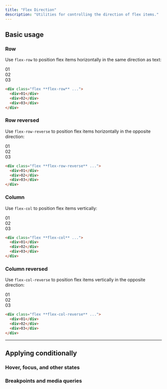 ```yaml
---
title: "Flex Direction"
description: "Utilities for controlling the direction of flex items."
---
```




## Basic usage

### Row

Use `flex-row` to position flex items horizontally in the same direction as text:

<Example>
  <div class="flex flex-row space-x-4 font-mono text-white text-sm font-bold leading-6">
    <div class="w-14 h-14 rounded-lg flex items-center justify-center bg-fuchsia-500 shadow-lg">01</div>
    <div class="w-14 h-14 rounded-lg flex items-center justify-center bg-fuchsia-500 shadow-lg">02</div>
    <div class="w-14 h-14 rounded-lg flex items-center justify-center bg-fuchsia-500 shadow-lg">03</div>
  </div>
</Example>

```html
<div class="flex **flex-row** ...">
  <div>01</div>
  <div>02</div>
  <div>03</div>
</div>
```

### Row reversed

Use `flex-row-reverse` to position flex items horizontally in the opposite direction:

<Example>
  <div class="flex flex-row-reverse space-x-reverse space-x-4 font-mono text-white text-sm font-bold leading-6">
    <div class="w-14 h-14 rounded-lg flex items-center justify-center bg-zinc-500 shadow-lg">01</div>
    <div class="w-14 h-14 rounded-lg flex items-center justify-center bg-zinc-500 shadow-lg">02</div>
    <div class="w-14 h-14 rounded-lg flex items-center justify-center bg-zinc-500 shadow-lg">03</div>
  </div>
</Example>

```html
<div class="flex **flex-row-reverse** ...">
  <div>01</div>
  <div>02</div>
  <div>03</div>
</div>
```

### Column

Use `flex-col` to position flex items vertically:

<Example>
  <div class="flex flex-col mx-auto space-y-4 font-mono text-white text-sm font-bold leading-6 max-w-xs">
    <div class="p-4 rounded-lg flex items-center justify-center bg-indigo-500 shadow-lg">01</div>
    <div class="p-4 rounded-lg flex items-center justify-center bg-indigo-500 shadow-lg">02</div>
    <div class="p-4 rounded-lg flex items-center justify-center bg-indigo-500 shadow-lg">03</div>
  </div>
</Example>

```html
<div class="flex **flex-col** ...">
  <div>01</div>
  <div>02</div>
  <div>03</div>
</div>
```

### Column reversed

Use `flex-col-reverse` to position flex items vertically in the opposite direction:

<Example>
  <div class="flex flex-col-reverse mx-auto space-y-reverse space-y-4 font-mono text-white text-sm font-bold leading-6 max-w-xs">
    <div class="p-4 rounded-lg flex items-center justify-center bg-purple-500 shadow-lg">01</div>
    <div class="p-4 rounded-lg flex items-center justify-center bg-purple-500 shadow-lg">02</div>
    <div class="p-4 rounded-lg flex items-center justify-center bg-purple-500 shadow-lg">03</div>
  </div>
</Example>

```html
<div class="flex **flex-col-reverse** ...">
  <div>01</div>
  <div>02</div>
  <div>03</div>
</div>
```

---

## <Heading ignore>Applying conditionally</Heading>

### <Heading ignore>Hover, focus, and other states</Heading>

<HoverFocusAndOtherStates defaultClass="flex flex-col" featuredClass="flex-row" />

### <Heading ignore>Breakpoints and media queries</Heading>

<BreakpointsAndMediaQueries defaultClass="flex flex-col" featuredClass="flex-row" />
